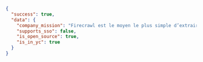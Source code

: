 ```json JSON
{
  "success": true,
  "data": {
    "company_mission": "Firecrawl est le moyen le plus simple d’extraire des données du web. Les développeurs l’utilisent pour convertir de manière fiable des URL en markdown prêt pour les LLM ou en données structurées, avec un seul appel à l’API.",
    "supports_sso": false,
    "is_open_source": true,
    "is_in_yc": true
  }
}
```
